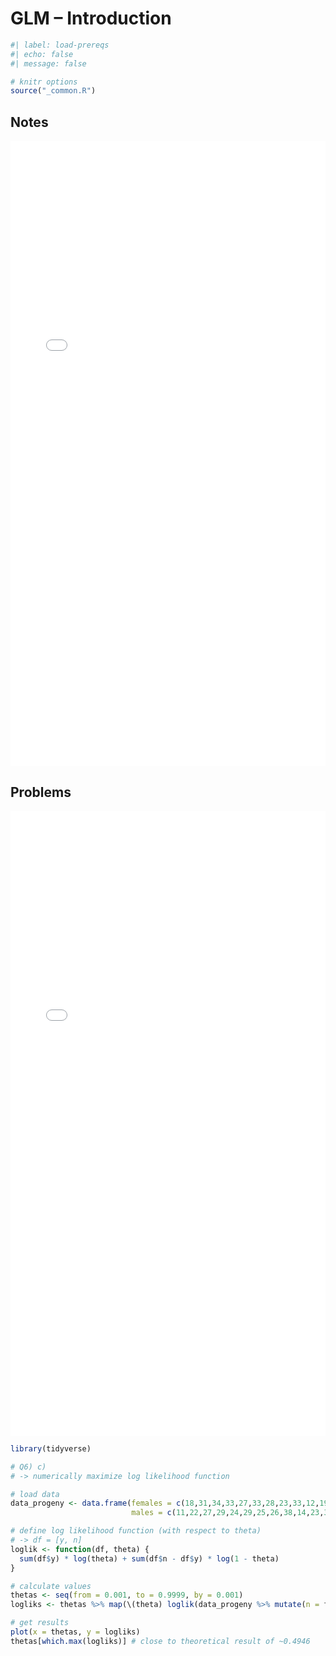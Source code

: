 # GLM -- Introduction

```r
#| label: load-prereqs
#| echo: false
#| message: false

# knitr options
source("_common.R")

```

## Notes

<embed src="files/glm-1-notes.pdf"type="application/pdf" width="100%" height="1000px"></embed>

## Problems

<embed src="files/glm-1-problems.pdf"type="application/pdf" width="100%" height="1000px"></embed>

```r

library(tidyverse)

# Q6) c)
# -> numerically maximize log likelihood function

# load data
data_progeny <- data.frame(females = c(18,31,34,33,27,33,28,23,33,12,19,25,14,4,22,7),
                           males = c(11,22,27,29,24,29,25,26,38,14,23,31,20,6,34,12))

# define log likelihood function (with respect to theta)
# -> df = [y, n]
loglik <- function(df, theta) {
  sum(df$y) * log(theta) + sum(df$n - df$y) * log(1 - theta)
}

# calculate values
thetas <- seq(from = 0.001, to = 0.9999, by = 0.001)
logliks <- thetas %>% map(\(theta) loglik(data_progeny %>% mutate(n = females + males) %>% select(y = females, n), theta))

# get results
plot(x = thetas, y = logliks)
thetas[which.max(logliks)] # close to theoretical result of ~0.4946

```
